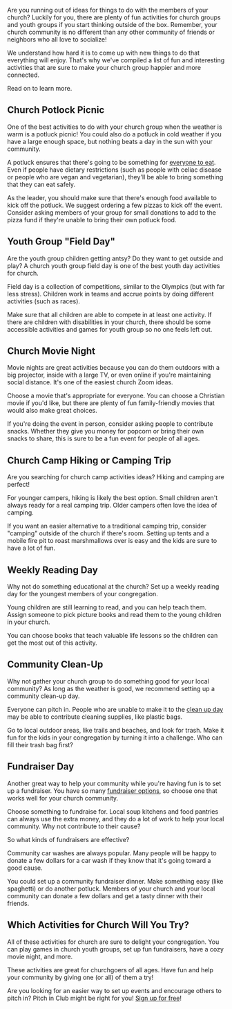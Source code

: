 <BlogImage />
<BlogInfo />

Are you running out of ideas for things to do with the members of your church? Luckily
for you, there are plenty of fun activities for church groups and youth groups if you
start thinking outside of the box. Remember, your church community is no different than
any other community of friends or neighbors who all love to socialize!

We understand how hard it is to come up with new things to do that everything will enjoy.
That's why we've compiled a list of fun and interesting activities that are sure to make
your church group happier and more connected.

Read on to learn more.

<MobileAd />

## Church Potlock Picnic

One of the best activities to do with your church group when the weather is warm is a
potluck picnic! You could also do a potluck in cold weather if you have a large enough space,
but nothing beats a day in the sun with your community.

A potluck ensures that there's going to be something for
[everyone to eat](https://pitchinclub.com/blog/calculating-food-serving-sizes-for-your-guests).
Even if people have dietary restrictions (such as people with celiac disease or people who are vegan and vegetarian),
they'll be able to bring something that they can eat safely.

As the leader, you should make sure that there's enough food available to kick off the potluck.
We suggest ordering a few pizzas to kick off the event. Consider asking members of your group
for small donations to add to the pizza fund if they're unable to bring their own potluck food.

<MobileAdSquare />
<DesktopAdHoriz />

## Youth Group "Field Day"

Are the youth group children getting antsy? Do they want to get outside and play?
A church youth group field day is one of the best youth day activities for church.

Field day is a collection of competitions, similar to the Olympics (but with far less stress).
Children work in teams and accrue points by doing different activities (such as races).

Make sure that all children are able to compete in at least one activity. If there are
children with disabilities in your church, there should be some accessible activities
and games for youth group so no one feels left out.

<MobileAdSquare />

## Church Movie Night

Movie nights are great activities because you can do them outdoors with a big projector,
inside with a large TV, or even online if you're maintaining social distance. It's one
of the easiest church Zoom ideas.

Choose a movie that's appropriate for everyone. You can choose a Christian movie if you'd
like, but there are plenty of fun family-friendly movies that would also make great choices.

If you're doing the event in person, consider asking people to contribute snacks.
Whether they give you money for popcorn or bring their own snacks to share, this is sure to be a fun event for people of all ages.

<MobileAd />
<DesktopAdHoriz />

## Church Camp Hiking or Camping Trip

Are you searching for church camp activities ideas? Hiking and camping are perfect!

For younger campers, hiking is likely the best option. Small children aren't always
ready for a real camping trip. Older campers often love the idea of camping.

If you want an easier alternative to a traditional camping trip, consider "camping"
outside of the church if there's room. Setting up tents and a mobile fire pit to roast
marshmallows over is easy and the kids are sure to have a lot of fun.

<MobileAdSquare />

## Weekly Reading Day

Why not do something educational at the church? Set up a weekly reading day for the
youngest members of your congregation.

Young children are still learning to read, and you can help teach them. Assign
someone to pick picture books and read them to the young children in your church.

You can choose books that teach valuable life lessons so the children can get the
most out of this activity.

<MobileAdSquare />
<DesktopAdSquare />

## Community Clean-Up

Why not gather your church group to do something good for your local community? As
long as the weather is good, we recommend setting up a community clean-up day.

Everyone can pitch in. People who are unable to make it to the
[clean up day](https://www.greenmatters.com/p/how-to-organize-community-cleanup)
may be able to contribute cleaning supplies, like plastic bags.

Go to local outdoor areas, like trails and beaches, and look for trash. Make it fun
for the kids in your congregation by turning it into a challenge. Who can fill their
trash bag first?

<MobileAdSquare />

## Fundraiser Day

Another great way to help your community while you're having fun is to set up a
fundraiser. You have so many [fundraiser options](https://funds2orgs.com/unique-fundraising-ideas-guide/),
so choose one that works well for your church community.

Choose something to fundraise for. Local soup kitchens and food pantries can always
use the extra money, and they do a lot of work to help your local community. Why not
contribute to their cause?

So what kinds of fundraisers are effective?

Community car washes are always popular. Many people will be happy to donate a few dollars
for a car wash if they know that it's going toward a good cause.

You could set up a community fundraiser dinner. Make something easy (like spaghetti) or
do another potluck. Members of your church and your local community can donate a few dollars
and get a tasty dinner with their friends.

<MobileAd />
<DesktopAdHoriz />

## Which Activities for Church Will You Try?

All of these activities for church are sure to delight your congregation. You can play
games in church youth groups, set up fun fundraisers, have a cozy movie night, and more.

These activities are great for churchgoers of all ages. Have fun and help your community
by giving one (or all) of them a try!

Are you looking for an easier way to set up events and encourage others to pitch in?
Pitch in Club might be right for you!
[Sign up for free](https://pitchinclub.com/signup)!

<MobileAdSquare />
<MobileAd />

<DesktopAdSquare />
